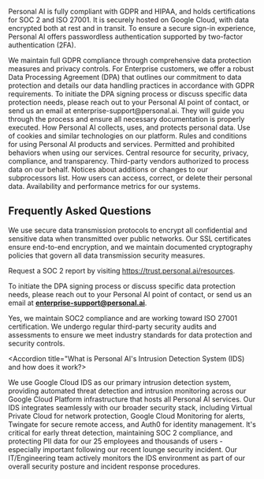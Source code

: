 
Personal AI is fully compliant with GDPR and HIPAA, and holds certifications for SOC 2 and ISO 27001. It is securely hosted on Google Cloud, with data encrypted both at rest and in transit. To ensure a secure sign-in experience, Personal AI offers passwordless authentication supported by two-factor authentication (2FA).

<CardGroup cols={1}>
<Card
    title="Data Processing Agreement"
    icon="shield-check"
  >
    We maintain full GDPR compliance through comprehensive data protection measures and privacy controls. For Enterprise customers, we offer a robust Data Processing Agreement (DPA) that outlines our commitment to data protection and details our data handling practices in accordance with GDPR requirements. To initiate the DPA signing process or discuss specific data protection needs, please reach out to your Personal AI point of contact, or send us an email at enterprise-support@personal.ai. They will guide you through the process and ensure all necessary documentation is properly executed.
  </Card>
</CardGroup>
<CardGroup cols={3}>
  <Card
    title="Privacy Notice"
    icon="shield-halved"
    href="https://www.personal.ai/privacy-notice"
  >
    How Personal AI collects, uses, and protects personal data.
  </Card>
  <Card
    title="Cookie Notice"
    icon="cookie"
    href="https://www.personal.ai/cookie-notice"
  >
    Use of cookies and similar technologies on our platform.
  </Card>
  <Card
    title="Terms of Service"
    icon="file"
    href="https://www.personal.ai/terms-of-service"
  >
    Rules and conditions for using Personal AI products and services.
  </Card>
</CardGroup>
<CardGroup cols={3}>
  <Card
    title="Acceptable Use Policy"
    icon="building-shield"
    href="https://www.personal.ai/acceptable-use-policy"
  >
    Permitted and prohibited behaviors when using our services.
  </Card>
  <Card
    title="Trust Center"
    icon="lock"
    href="https://trust.personal.ai/"
  >
    Central resource for security, privacy, compliance, and transparency.
  </Card>
  <Card
    title="Subprocessors"
    icon="shield"
    href="https://trust.personal.ai/subprocessors"
  >
    Third-party vendors authorized to process data on our behalf.
  </Card>
</CardGroup>
<CardGroup cols={3}>
  <Card
    title="Subprocessor update"
    icon="badge-check"
    href="https://www.personal.ai/sub-processor-updates"
  >
    Notices about additions or changes to our subprocessors list.
  </Card>
  <Card
    title="Data Request"
    icon="database"
    href="https://personal.ai/request-data"
  >
    How users can access, correct, or delete their personal data.
  </Card>
  <Card
    title="Service Uptime"
    icon="server"
    href="https://status.personal.ai/"
  >
    Availability and performance metrics for our systems.
  </Card>
</CardGroup>


## Frequently Asked Questions

<AccordionGroup>

<Accordion title="How do you protect our data during transmission?">

We use secure data transmission protocols to encrypt all confidential and sensitive data when transmitted over public networks. Our SSL certificates ensure end-to-end encryption, and we maintain documented cryptography policies that govern all data transmission security measures.

 </Accordion>

<Accordion title="How do I request a SOC 2 report?">

Request a SOC 2 report by visiting https://trust.personal.ai/resources.

 </Accordion>

<Accordion title="Who should I contact to start the DPA process or discuss data protection requirements?">

To initiate the DPA signing process or discuss specific data protection needs, please reach out to your Personal AI point of contact, or send us an email at **enterprise-support@personal.ai**. 

 </Accordion>

<Accordion title="Do you have compliance certifications?">

Yes, we maintain SOC2 compliance and are working toward ISO 27001 certification. We undergo regular third-party security audits and assessments to ensure we meet industry standards for data protection and security controls.

 </Accordion>

<Accordion title="What is Personal AI's Intrusion Detection System (IDS) and how does it work?>

We use Google Cloud IDS as our primary intrusion detection system, providing automated threat detection and intrusion monitoring across our Google Cloud Platform infrastructure that hosts all Personal AI services. Our IDS integrates seamlessly with our broader security stack, including Virtual Private Cloud for network protection, Google Cloud Monitoring for alerts, Twingate for secure remote access, and Auth0 for identity management. It's critical for early threat detection, maintaining SOC 2 compliance, and protecting PII data for our 25 employees and thousands of users - especially important following our recent lounge security incident. Our IT/Engineering team actively monitors the IDS environment as part of our overall security posture and incident response procedures.

 </Accordion>

</AccordionGroup>





